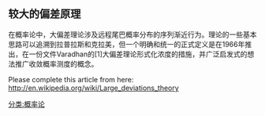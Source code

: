 {{expand|time=2013-05-27T12:28:44+00:00}}
{{unreferenced|time=2013-05-27T12:28:44+00:00}}
== 较大的偏差原理 ==


在概率论中，大偏差理论涉及远程尾巴概率分布的序列渐近行为。理论的一些基本思路可以追溯到拉普拉斯和克拉美，但一个明确和统一的正式定义是在1966年推出，在一份文件Varadhan的[1]大偏差理论形式化浓度的措施，并广泛启发式的想法推广收敛概率测度的概念。

Please complete this article from here: http://en.wikipedia.org/wiki/Large_deviations_theory {{Wayback|url=http://en.wikipedia.org/wiki/Large_deviations_theory |date=20210330120832 }}

[[分类:概率论|分类:概率论]]